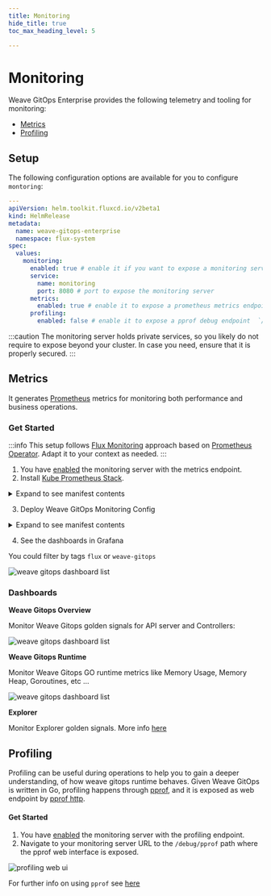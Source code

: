 ```yaml
---
title: Monitoring
hide_title: true
toc_max_heading_level: 5

---
```



# Monitoring <TierLabel tiers="Enterprise" />

Weave GitOps Enterprise provides the following telemetry and tooling for monitoring:
- [Metrics](#metrics)
- [Profiling](#profiling)

## Setup

The following configuration options are available for you to configure `montoring`:

```yaml
---
apiVersion: helm.toolkit.fluxcd.io/v2beta1
kind: HelmRelease
metadata:
  name: weave-gitops-enterprise
  namespace: flux-system
spec:
  values:
    monitoring:
      enabled: true # enable it if you want to expose a monitoring server
      service:
        name: monitoring
        port: 8080 # port to expose the monitoring server
      metrics:
        enabled: true # enable it to expose a prometheus metrics endpoint in `/metrics`
      profiling:
        enabled: false # enable it to expose a pprof debug endpoint  `/debug/pprof`
```

:::caution
The monitoring server holds private services, so you likely do not require to expose beyond your cluster. In
case you need, ensure that it is properly secured.
:::

## Metrics

It generates [Prometheus](https://prometheus.io/) metrics for monitoring both performance and business operations.

### Get Started

:::info
This setup follows [Flux Monitoring](https://fluxcd.io/flux/monitoring/metrics/) approach based on [Prometheus Operator](https://prometheus-operator.dev/). Adapt it to your context as needed.
:::

1. You have [enabled](#setup) the monitoring server with the metrics endpoint.
2. Install [Kube Prometheus Stack](https://github.com/prometheus-community/helm-charts/tree/main/charts/kube-prometheus-stack).

<details>
<summary>Expand to see manifest contents</summary>

```yaml
apiVersion: source.toolkit.fluxcd.io/v1
kind: GitRepository
metadata:
  name: weave-gitops-quickstart
  namespace: flux-system
spec:
  interval: 10m0s
  ref:
    branch: main
  url: https://github.com/weaveworks/weave-gitops-quickstart
---
apiVersion: v1
kind: Namespace
metadata:
  name: monitoring
---
apiVersion: kustomize.toolkit.fluxcd.io/v1
kind: Kustomization
metadata:
  name: kube-prometheus-stack
  namespace: flux-system
spec:
  interval: 10m0s
  sourceRef:
    kind: GitRepository
    name: weave-gitops-quickstart
  path: ./monitoring/kube-prometheus-stack
  prune: true
  targetNamespace: monitoring
  wait: true
```

</details>

3. Deploy Weave GitOps Monitoring Config

<details>
<summary>Expand to see manifest contents</summary>

```yaml
apiVersion: kustomize.toolkit.fluxcd.io/v1
kind: Kustomization
metadata:
  name: monitoring-config
  namespace: flux-system
spec:
  interval: 10m0s
  sourceRef:
    kind: GitRepository
    name: weave-gitops-quickstart
  path: ./monitoring/weave-gitops
  dependsOn:
    - name: kube-prometheus-stack
  prune: true
  targetNamespace: monitoring
```

</details>

4. See the dashboards in Grafana

You could filter by tags `flux` or `weave-gitops`

![weave gitops dashboard list](imgs/monitoring-dashboard-list.png)

### Dashboards

**Weave Gitops Overview**

Monitor Weave Gitops golden signals for API server and Controllers:

![weave gitops dashboard list](imgs/monitoring-dashboard-overview.png)

**Weave Gitops Runtime**

Monitor Weave Gitops GO runtime metrics like Memory Usage, Memory Heap, Goroutines, etc ...

![weave gitops dashboard list](imgs/monitoring-dashboard-runtime.png)

**Explorer**

Monitor Explorer golden signals. More info [here](../../explorer/operations#monitoring)

## Profiling

Profiling can be useful during operations to help you to gain a deeper understanding, of how weave gitops runtime behaves.
Given Weave GitOps is written in Go, profiling happens through [pprof](https://pkg.go.dev/runtime/pprof), and it is
exposed as web endpoint by [pprof http](https://pkg.go.dev/net/http/pprof).


#### Get Started

1. You have [enabled](#setup) the monitoring server with the profiling endpoint.
2. Navigate to your monitoring server URL to the `/debug/pprof` path where the pprof web interface is exposed.

![profiling web ui](imgs/profiling-pprof-web-ui.png)

For further info on using `pprof` see [here](https://github.com/google/pprof/blob/main/doc/README.md)


